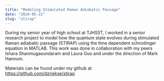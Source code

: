```yaml
---
title: "Modeling Stimulated Raman Adiabatic Passage"
date: "2024-05-22"
slug: "stirap"
---
```


During my senior year of high school at TJHSST, I worked in a senior research project to model how the quantum state evolves during stimulated Raman adiabatic passage (STIRAP)
using the time dependent schrodinger equation in MATLAB. This work was done in collaboration with my peers Ishara Shanmugasundaram and Laura Guo and under the direction of 
Mark Hannum.

Materials can be found under my github at <a href="url">https://github.com/dzriekse/stirap</a>

<object data="qlab_poster.pdf" type="application/pdf" width="800" height="600"></object>

